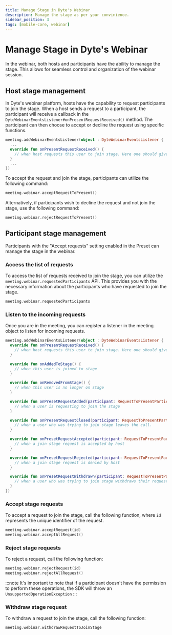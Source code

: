 ```yaml
---
title: Manage Stage in Dyte's Webinar
description: Manage the stage as per your convinience.
sidebar_position: 3
tags: [mobile-core, webinar]
---
```


# Manage Stage in Dyte's Webinar

In the webinar, both hosts and participants have the ability to manage the stage. This allows for seamless control and organization of the webinar session.

## Host stage management

In Dyte's webinar platform, hosts have the capability to request participants to join the stage. When a host sends a request to a participant, the participant will receive a callback in the `DyteWebinarEventsListener#onPresentRequestReceived()` method. The participant can then choose to accept or decline the request using specific functions.

```kotlin
meeting.addWebinarEventsListener(object : DyteWebinarEventsListener {
  ...
  override fun onPresentRequestReceived() {
    // when host requests this user to join stage. Here one should give choice to either accept the request or decline it.
  }
  ...
})
```

To accept the request and join the stage, participants can utilize the following command:

```kotlin
meeting.webinar.acceptRequestToPresent()
```

Alternatively, if participants wish to decline the request and not join the stage, use the following command:

```kotlin
meeting.webinar.rejectRequestToPresent()
```

## Participant stage management

Participants with the "Accept requests" setting enabled in the Preset can manage the stage in the webinar.

### Access the list of requests

To access the list of requests received to join the stage, you can utilize the `meeting.webinar.requestedParticipants` API. This provides you with the necessary information about the participants who have requested to join the stage.

```kotlin
meeting.webinar.requestedParticipants
```

### Listen to the incoming requests

Once you are in the meeting, you can register a listener in the meeting object to listen for incoming requests.

```kotlin
meeting.addWebinarEventsListener(object : DyteWebinarEventsListener {
  override fun onPresentRequestReceived() {
    // when host requests this user to join stage. Here one should give choice to either accept the request or decline it.
  }

  override fun onAddedToStage() {
    // when this user is joined to stage
  }

  override fun onRemovedFromStage() {
    // when this user is no longer on stage
  }

  override fun onPresetRequestAdded(participant: RequestToPresentParticipant) {
    // when a user is requesting to join the stage
  }

  override fun onPresentRequestClosed(participant: RequestToPresentParticipant) {
    // when a user who was trying to join stage leaves the call.
  }

  override fun onPresetRequestAccepted(participant: RequestToPresentParticipant) {
    // when a join stage request is accepted by host
  }

  override fun onPresetRequestRejected(participant: RequestToPresentParticipant) {
    // when a join stage request is denied by host
  }

  override fun onPresetRequestWithdrawn(participant: RequestToPresentParticipant) {
    // when a user who was trying to join stage withdraws their request to join.
  }
})
```

### Accept stage requests

To accept a request to join the stage, call the following function, where `id` represents the unique identifier of the request.

```kotlin
meeting.webinar.acceptRequest(id)
meeting.webinar.acceptAllRequest()
```

### Reject stage requests

To reject a request, call the following function:

```kotlin
meeting.webinar.rejectRequest(id)
meeting.webinar.rejectAllRequest()
```

:::note
It's important to note that if a participant doesn't have the permission to perform these operations, the SDK will throw an `UnsupportedOperationException`
:::

### Withdraw stage request

To withdraw a request to join the stage, call the following function:

```kotlin
meeting.webinar.withdrawRequestToJoinStage
```
